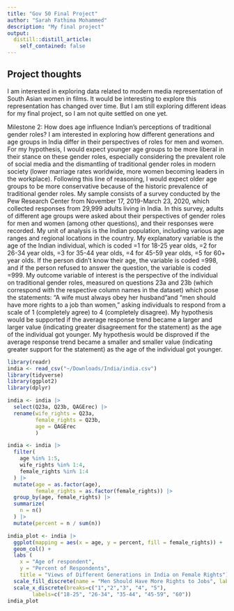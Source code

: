 ```yaml
---
title: "Gov 50 Final Project"
author: "Sarah Fathima Mohammed"
description: "My final project"
output:
  distill::distill_article:
    self_contained: false
---
```




## Project thoughts

I am interested in exploring data related to modern media representation of South Asian women in films. It would be interesting to explore this representation has changed over time. But I am still exploring different ideas for my final project, so I am not quite settled on one yet.

Milestone 2: 
How does age influence Indian's perceptions of traditional gender roles? I am interested in exploring how different generations and age groups in India differ in their perspectives of roles for men and women. For my hypothesis, I would expect younger age groups to be more liberal in their stance on these gender roles, especially considering the prevalent role of social media and the dismantling of traditional gender roles in modern society (lower marriage rates worldwide, more women becoming leaders in the workplace). Following this line of reasoning, I would expect older age groups to be more conservative because of the historic prevalence of traditional gender roles. My sample consists of a survey conducted by the Pew Research Center from November 17, 2019-March 23, 2020, which collected responses from 29,999 adults living in India. In this survey, adults of different age groups were asked about their perspectives of gender roles for men and women (among other questions), and their responses were recorded. My unit of analysis is the Indian population, including various age ranges and regional locations in the country. My explanatory variable is the age of the Indian individual, which is coded =1 for 18-25 year olds, =2 for 26-34 year olds, =3 for 35-44 year olds, =4 for 45-59 year olds, =5 for 60+ year olds. If the person didn’t know their age, the variable is coded =998, and if the person refused to answer the question, the variable is coded =999. My outcome variable of interest is the perspective of the individual on traditional gender roles, measured on questions 23a and 23b (which correspond with the respective column names in the dataset) which pose the statements: “A wife must always obey her husband”and “men should have more rights to a job than women,” asking individuals to respond from a scale of 1 (completely agree) to 4 (completely disagree). My hypothesis would be supported if the average response trend became a larger and larger value (indicating greater disagreement for the statement) as the age of the individual got younger. My hypothesis would be disproved if the average response trend became a smaller and smaller value (indicating greater support for the statement) as the age of the individual got younger. 

```r
library(readr)
india <- read_csv("~/Downloads/India/india.csv")
library(tidyverse)
library(ggplot2)
library(dplyr)
```

```r
india <- india |>
  select(Q23a, Q23b, QAGErec) |>
  rename(wife_rights = Q23a,
         female_rights = Q23b, 
         age = QAGErec
         )
```


```r
india <- india |>
  filter(
    age %in% 1:5,
    wife_rights %in% 1:4,
    female_rights %in% 1:4
  ) |>
  mutate(age = as.factor(age),
         female_rights = as.factor(female_rights)) |>
  group_by(age, female_rights) |>
  summarize(
    n = n()
  ) |>
  mutate(percent = n / sum(n))
```


```r

india_plot <- india |>
  ggplot(mapping = aes(x = age, y = percent, fill = female_rights)) + 
  geom_col() + 
  labs ( 
    x = "Age of respondent",
    y = "Percent of Respondents", 
    title = "Views of Different Generations in India on Female Rights") + 
  scale_fill_discrete(name = "Men Should Have More Rights to Jobs", labels = c("Completely Agree", "Mostly Agree", "Mostly Disagree", "Completely Disagree")) + 
  scale_x_discrete(breaks=c("1","2","3", "4", "5"),
        labels=c("18-25", "26-34", "35-44", "45-59", "60"))
india_plot

```